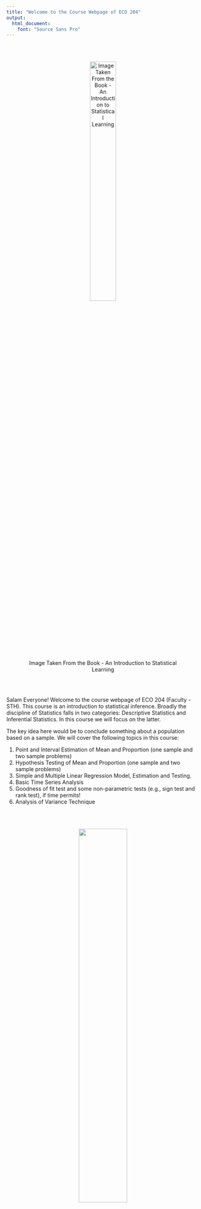 ```yaml
---
title: "Welcome to the Course Webpage of ECO 204"
output: 
  html_document:
    font: "Source Sans Pro"
---
```


<br>
<br>

<center>

![Image Taken From the Book - An Introduction to Statistical Learning](image_file.png){width=40%}
</center>

<br>
<br>

Salam Everyone! Welcome to the course webpage of ECO 204 (Faculty - STH). This course is an introduction to statistical inference. Broadly the discipline of Statistics falls in two categories: Descriptive Statistics and Inferential Statistics. In this course we will focus on the latter. 

The key idea here would be to conclude something about a population based on a sample. We will cover the following topics in this course:

1. Point and Interval Estimation of Mean and Proportion (one sample and two sample problems)
2. Hypothesis Testing of Mean and Proportion (one sample and two sample problems)
3. Simple and Multiple Linear Regression Model, Estimation and Testing.
4. Basic Time Series Analysis
5. Goodness of fit test and some non-parametric tests (e.g., sign test and rank test), if time permits!
6. Analysis of Variance Technique

<br>
<br>

<center>

![](image_file2.png){width=50%}
</center>

You will get the course outline in PDF soon.... 


<br>





<div style="text-align: center; padding: 10px; margin-top: 40px; border-top: 1px solid #ccc; color: gray; font-size: 0.9em;">
  © ECO 204 Summer 2025. All rights reserved. |Site Maintained by - Shaikh Tanvir Hossain and Habiba Afroz
</div>